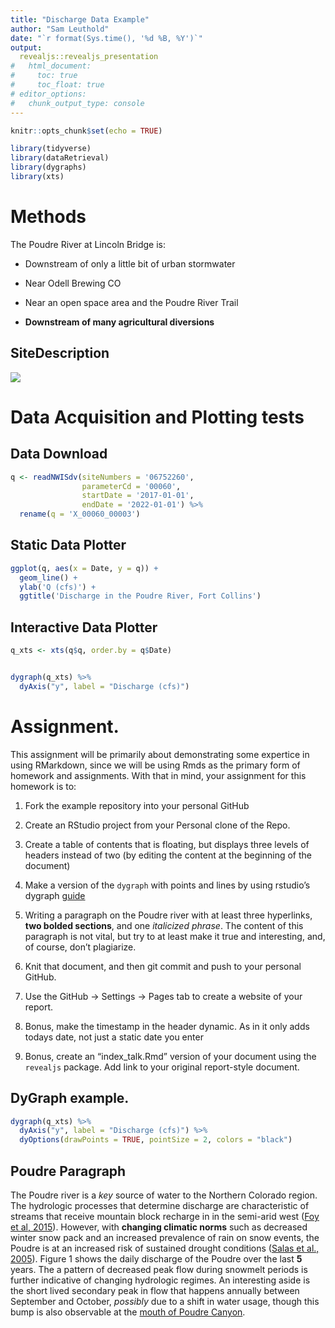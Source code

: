 ```yaml
---
title: "Discharge Data Example"
author: "Sam Leuthold"
date: "`r format(Sys.time(), '%d %B, %Y')`"
output: 
  revealjs::revealjs_presentation
#   html_document:
#     toc: true
#     toc_float: true
# editor_options: 
#   chunk_output_type: console
---
```


```r
knitr::opts_chunk$set(echo = TRUE)

library(tidyverse)
library(dataRetrieval)
library(dygraphs)
library(xts)
```


# Methods

The Poudre River at Lincoln Bridge is:

  - Downstream of only a little bit of urban stormwater 

  - Near Odell Brewing CO
  
  - Near an open space area and the Poudre River Trail
  
  - **Downstream of many agricultural diversions**


## SiteDescription

![](https://waterdata.usgs.gov/nwisweb/local/state/co/text/pics/06752260big.jpg)


# Data Acquisition and Plotting tests

## Data Download


```r

q <- readNWISdv(siteNumbers = '06752260',
                parameterCd = '00060',
                startDate = '2017-01-01',
                endDate = '2022-01-01') %>%
  rename(q = 'X_00060_00003')


```



## Static Data Plotter


```r

ggplot(q, aes(x = Date, y = q)) + 
  geom_line() + 
  ylab('Q (cfs)') + 
  ggtitle('Discharge in the Poudre River, Fort Collins')

```


## Interactive Data Plotter


```r

q_xts <- xts(q$q, order.by = q$Date)


dygraph(q_xts) %>%
  dyAxis("y", label = "Discharge (cfs)")
```



# Assignment. 


This assignment will be primarily about demonstrating some expertice in using
RMarkdown, since we will be using Rmds as the primary form of homework and 
assignments. With that in mind, your assignment for this homework is to:


1) Fork the example repository into your personal GitHub

2) Create an RStudio project from your Personal clone of the Repo. 

3) Create a table of contents that is floating, but displays three levels of
headers instead of two (by editing the content at the beginning of the document)

4) Make a version of the `dygraph` with points and lines by using rstudio's
dygraph [guide](https://rstudio.github.io/dygraphs/)

5) Writing a paragraph on the Poudre river with at least three hyperlinks,
**two bolded sections**, and one *italicized phrase*. The content of this paragraph
is not vital, but try to at least make it true and interesting, and, of course,
don't plagiarize. 

6) Knit that document, and then git commit and push to your personal GitHub.

7) Use the GitHub -> Settings -> Pages tab to create a website of your report.

8) Bonus, make the timestamp in the header dynamic. As in it only adds
todays date, not just a static date you enter

9) Bonus, create an "index_talk.Rmd" version of your document using the
`revealjs` package. Add link to your original report-style document. 




## DyGraph example. 

``` r
dygraph(q_xts) %>%
  dyAxis("y", label = "Discharge (cfs)") %>% 
  dyOptions(drawPoints = TRUE, pointSize = 2, colors = "black")

```

## Poudre Paragraph

The Poudre river is a *key* source of water to the Northern Colorado region. The hydrologic processes that determine discharge are characteristic of streams that receive mountain block recharge in in the semi-arid west ([Foy et al, 2015](https://ascelibrary.org/doi/pdf/10.1061/%28ASCE%29HE.1943-5584.0001130)). However, with **changing climatic norms** such as decreased winter snow pack and an increased prevalence of rain on snow events, the Poudre is at an increased risk of sustained drought conditions ([Salas et al., 2005](https://ascelibrary.org/doi/pdf/10.1061/%28ASCE%290733-9496%282005%29131%3A5%28383%29)). Figure 1 shows the daily discharge of the Poudre over the last **5** years. The a pattern of decreased peak flow during snowmelt periods is further indicative of changing hydrologic regimes. An interesting aside is the short lived secondary peak in flow that happens annually between September and October, *possibly* due to a shift in water usage, though this bump is also observable at the [mouth of Poudre Canyon](https://dwr.state.co.us/Tools/Stations/CLABOXCO?params=DISCHRG).

